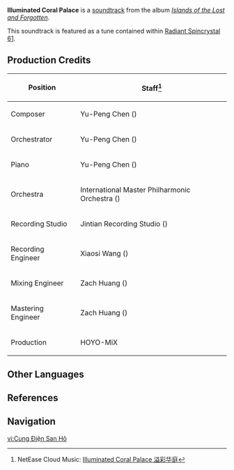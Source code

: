 {{Soundtrack Infobox
|title          =
|image          = Islands of the Lost and Forgotten.png
|album          = Islands of the Lost and Forgotten
|disc           = 1
|number         = 02
|featured       =
|featured2      =
|featured3      =
|featured_disc  =
|featured_disc2 =
|featured_disc3 =
|youtube_id     = pPqiFI3pNXw
|youtube_time   = 1
|spotify_id     = 4GuANuPDRPS5P7mmcbkmeM
|played_in      = Watatsumi Island
|during         = [[Watatsumi Island]]
|domain         =
|previous       = Island of Crystal and Pearl
|next           = Peaceful Wishes
}}
'''Illuminated Coral Palace''' is a [[soundtrack]] from the album ''[[Islands of the Lost and Forgotten]]''.

This soundtrack is featured as a tune contained within [[Radiant Spincrystal 61]].

==Production Credits==
{| class="wikitable" style="text-align:left; height:0.5em"
! Position
! Staff<ref>NetEase Cloud Music: [https://music.163.com/#/song?id=1937111257 Illuminated Coral Palace 溢彩华庭]</ref>
|-
! Composer
| Yu-Peng Chen ({{zh|陈致逸}})
|-
! Orchestrator
| Yu-Peng Chen ({{zh|陈致逸}})
|-
! Piano
| Yu-Peng Chen ({{zh|陈致逸}})
|-
! Orchestra
| International Master Philharmonic Orchestra ({{zh|国际首席爱乐乐团}})
|-
! Recording Studio
| Jintian Recording Studio ({{zh|金田录音棚}})
|-
! Recording Engineer
| Xiaosi Wang ({{zh|王小四}})
|-
! Mixing Engineer
| Zach Huang ({{zh|黄巍}})
|-
! Mastering Engineer
| Zach Huang ({{zh|黄巍}})
|-
! Production
| HOYO-MiX
|}
<!--
==Videos==
<gallery>
</gallery>

==Trivia==
-->

==Other Languages==
{{Other Languages
|en      = Illuminated Coral Palace
|zhs     = 溢彩华庭
|zhs_rm  = Yìcǎi Huátíng
|zht     = 溢彩華庭
|zht_rm  = Yìcǎi Huátíng
|zh_tl   = 
|ja      = 七彩の庭園
|ja_rm   = Nanasai no Teien{{Assumed}}
|ja_tl   = Garden of Seven Colors
|ko      = Illuminated Coral Palace<ref name="RS">{{Ref/Item|Radiant Spincrystal 61|note=Korean, Spanish, French, Russian, Thai, Vietnamese, German, Indonesian, Portuguese, Turkish}}</ref>
|es      = Illuminated Coral Palace<ref name="RS" />
|fr      = Illuminated Coral Palace<ref name="RS" />
|ru      = Illuminated Coral Palace<ref name="RS" />
|th      = Illuminated Coral Palace<ref name="RS" />
|vi      = Cung Điện San Hô<ref name="RS" />
|vi_tl   = 
|de      = Illuminated Coral Palace<ref name="RS" />
|id      = Illuminated Coral Palace<ref name="RS" />
|pt      = Illuminated Coral Palace<ref name="RS" />
|tr      = Illuminated Coral Palace<ref name="RS" />
|it      = 
|it_tl   = 
}}

==References==
{{Reflist}}

==Navigation==
{{Soundtrack Navbox|Islands of the Lost and Forgotten}}
[[vi:Cung Điện San Hô]]